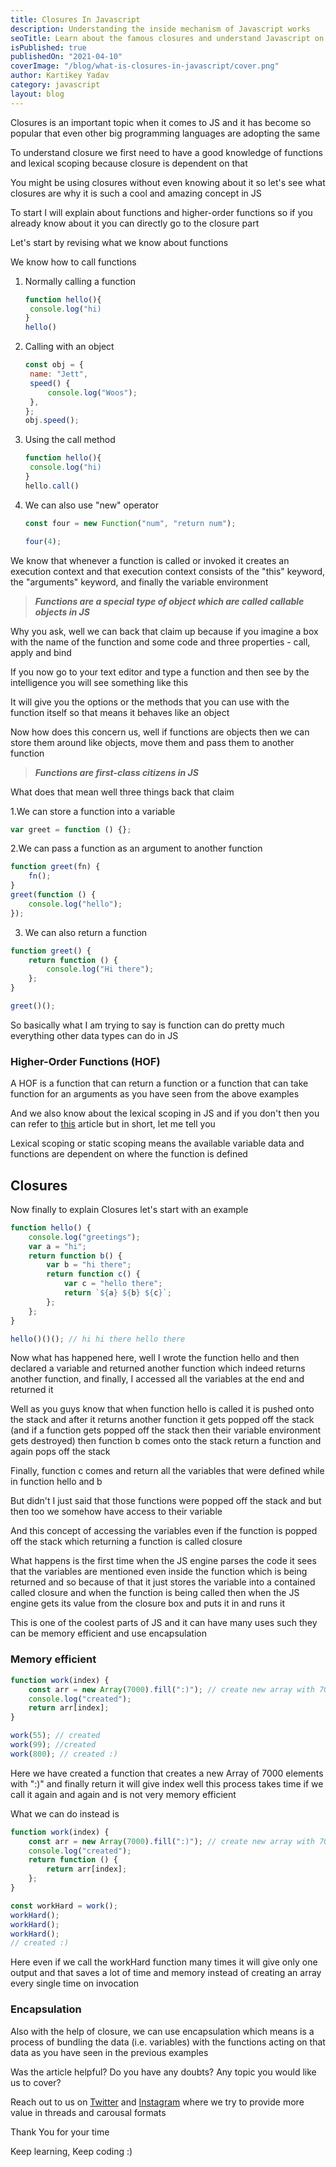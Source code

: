 ```yaml
---
title: Closures In Javascript
description: Understanding the inside mechanism of Javascript works
seoTitle: Learn about the famous closures and understand Javascript on an even deeper level here with examples and advantages of closures
isPublished: true
publishedOn: "2021-04-10"
coverImage: "/blog/what-is-closures-in-javascript/cover.png"
author: Kartikey Yadav
category: javascript
layout: blog
---
```


<!--StartFragment-->

Closures is an important topic when it comes to JS and it has become so popular that even other big programming languages are adopting the same

To understand closure we first need to have a good knowledge of functions and lexical scoping because closure is dependent on that

You might be using closures without even knowing about it so let's see what closures are why it is such a cool and amazing concept in JS

To start I will explain about functions and higher-order functions so if you already know about it you can directly go to the closure part

Let's start by revising what we know about functions

We know how to call functions

1. Normally calling a function

   ```javascript
   function hello(){
   	console.log("hi)
   }
   hello()
   ```

2. Calling with an object

   ```javascript
   const obj = {
   	name: "Jett",
   	speed() {
   		console.log("Woos");
   	},
   };
   obj.speed();
   ```

3. Using the call method

   ```javascript
   function hello(){
   	console.log("hi)
   }
   hello.call()
   ```

4. We can also use "new" operator

   ```javascript
   const four = new Function("num", "return num");

   four(4);
   ```

We know that whenever a function is called or invoked it creates an execution context and that execution context consists of the "this" keyword, the "arguments" keyword, and finally the variable environment

> **_Functions are a special type of object which are called callable objects in JS_**

Why you ask, well we can back that claim up because if you imagine a box with the name of the function and some code and three properties - call, apply and bind

<!-- ![Function](/assets/functions-are-objects.png "Inside of the function") -->

If you now go to your text editor and type a function and then see by the intelligence you will see something like this

<!-- ![Functions are objects](/assets/function.png "Functions are objects") -->

It will give you the options or the methods that you can use with the function itself so that means it behaves like an object

Now how does this concern us, well if functions are objects then we can store them around like objects, move them and pass them to another function

> **_Functions are first-class citizens in JS_**

What does that mean well three things back that claim

1.We can store a function into a variable

```javascript
var greet = function () {};
```

2.We can pass a function as an argument to another function

```javascript
function greet(fn) {
	fn();
}
greet(function () {
	console.log("hello");
});
```

3. We can also return a function

```javascript
function greet() {
	return function () {
		console.log("Hi there");
	};
}

greet()();
```

So basically what I am trying to say is function can do pretty much everything other data types can do in JS

### Higher-Order Functions (HOF)

A HOF is a function that can return a function or a function that can take function for an arguments as you have seen from the above examples

And we also know about the lexical scoping in JS and if you don't then you can refer to [](https://developersdomain.netlify.app/execution-context-lexical-environmenet-scope-chain)[this](https://www.aviatecoders.com/execution-context-lexical-environmenet-scope-chain) article but in short, let me tell you

Lexical scoping or static scoping means the available variable data and functions are dependent on where the function is defined

## Closures

Now finally to explain Closures let's start with an example

```javascript
function hello() {
	console.log("greetings");
	var a = "hi";
	return function b() {
		var b = "hi there";
		return function c() {
			var c = "hello there";
			return `${a} ${b} ${c}`;
		};
	};
}

hello()()(); // hi hi there hello there
```

Now what has happened here, well I wrote the function hello and then declared a variable and returned another function which indeed returns another function, and finally, I accessed all the variables at the end and returned it

Well as you guys know that when function hello is called it is pushed onto the stack and after it returns another function it gets popped off the stack (and if a function gets popped off the stack then their variable environment gets destroyed) then function b comes onto the stack return a function and again pops off the stack

Finally, function c comes and return all the variables that were defined while in function hello and b

But didn't I just said that those functions were popped off the stack and but then too we somehow have access to their variable

And this concept of accessing the variables even if the function is popped off the stack which returning a function is called closure

What happens is the first time when the JS engine parses the code it sees that the variables are mentioned even inside the function which is being returned and so because of that it just stores the variable into a contained called closure and when the function is being called then when the JS engine gets its value from the closure box and puts it in and runs it

This is one of the coolest parts of JS and it can have many uses such they can be memory efficient and use encapsulation

### Memory efficient

```javascript
function work(index) {
	const arr = new Array(7000).fill(":)"); // create new array with 7000 elements of :)
	console.log("created");
	return arr[index];
}

work(55); // created
work(99); //created
work(800); // created :)
```

Here we have created a function that creates a new Array of 7000 elements with ":)" and finally return it will give index well this process takes time if we call it again and again and is not very memory efficient

What we can do instead is

```javascript
function work(index) {
	const arr = new Array(7000).fill(":)"); // create new array with 7000 elements of :)
	console.log("created");
	return function () {
		return arr[index];
	};
}

const workHard = work();
workHard();
workHard();
workHard();
// created :)
```

Here even if we call the workHard function many times it will give only one output and that saves a lot of time and memory instead of creating an array every single time on invocation

### Encapsulation

Also with the help of closure, we can use encapsulation which means is a process of bundling the data (i.e. variables) with the functions acting on that data as you have seen in the previous examples

Was the article helpful? Do you have any doubts? Any topic you would like us to cover?

Reach out to us on [](https://twitter.com/kartikey_yadav7)[Twitter](https://twitter.com/aviatecoders) and [Instagram](https://instagram.com/aviatecoders) where we try to provide more value in threads and carousal formats

Thank You for your time

Keep learning, Keep coding :)

<!--EndFragment-->
